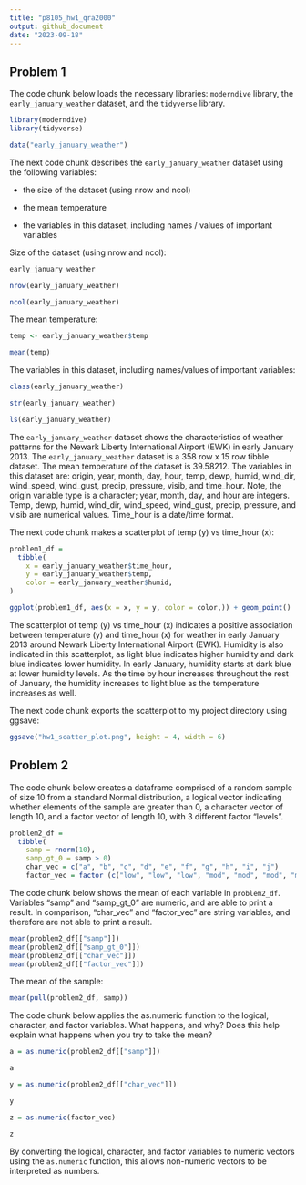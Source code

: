 ```yaml
---
title: "p8105_hw1_qra2000"
output: github_document
date: "2023-09-18"
---
```


## Problem 1

The code chunk below loads the necessary libraries: `moderndive` library, the `early_january_weather` dataset, and the `tidyverse` library.

```r
library(moderndive)
library(tidyverse)
```

```r
data("early_january_weather")
```

The next code chunk describes the `early_january_weather` dataset using the following variables:

*   the size of the dataset (using nrow and ncol)

*   the mean temperature

*   the variables in this dataset, including names / values of important variables


Size of the dataset (using nrow and ncol):
```r
early_january_weather

nrow(early_january_weather)

ncol(early_january_weather)
```

The mean temperature:
```r
temp <- early_january_weather$temp

mean(temp)
```

The variables in this dataset, including names/values of important variables:

```r
class(early_january_weather)

str(early_january_weather)

ls(early_january_weather)
```

The `early_january_weather` dataset shows the characteristics of weather patterns for the Newark Liberty International Airport (EWK) in early January 2013. The `early_january_weather` dataset is a 358 row x 15 row tibble dataset. The mean temperature of the dataset is 39.58212. The variables in this dataset are: origin, year, month, day, hour, temp, dewp, humid, wind_dir, wind_speed, wind_gust, precip, pressure, visib, and time_hour. Note, the origin variable type is a character; year, month, day, and hour are integers. Temp, dewp, humid, wind_dir, wind_speed, wind_gust, precip, pressure, and visib are numerical values. Time_hour is a date/time format.


The next code chunk makes a scatterplot of temp (y) vs time_hour (x):

```r
problem1_df = 
  tibble(
    x = early_january_weather$time_hour,
    y = early_january_weather$temp,
    color = early_january_weather$humid,
)

ggplot(problem1_df, aes(x = x, y = y, color = color,)) + geom_point()
```

The scatterplot of temp (y) vs time_hour (x) indicates a positive association between temperature (y) and time_hour (x) for weather in early January 2013 around Newark Liberty International Airport (EWK). Humidity is also indicated in this scatterplot, as light blue indicates higher humidity and dark blue indicates lower humidity. In early January, humidity starts at dark blue at lower humidity levels. As the time by hour increases throughout the rest of January, the humidity increases to light blue as the temperature increases as well. 

The next code chunk exports the scatterplot to my project directory using ggsave:

```r
ggsave("hw1_scatter_plot.png", height = 4, width = 6)
```


## Problem 2

The code chunk below creates a dataframe comprised of a random sample of size 10 from a standard Normal distribution, a logical vector indicating whether elements of the sample are greater than 0, a character vector of length 10, and a factor vector of length 10, with 3 different factor “levels”.

```r
problem2_df = 
  tibble(
    samp = rnorm(10),
    samp_gt_0 = samp > 0)
    char_vec = c("a", "b", "c", "d", "e", "f", "g", "h", "i", "j")
    factor_vec = factor (c("low", "low", "low", "mod", "mod", "mod", "mod", "high", "high", "high"))
```

The code chunk below shows the mean of each variable in `problem2_df`. Variables "samp" and "samp_gt_0" are numeric, and are able to print a result. In comparison, "char_vec" and "factor_vec" are string variables, and therefore are not able to print a result. 

```r
mean(problem2_df[["samp"]]) 
mean(problem2_df[["samp_gt_0"]]) 
mean(problem2_df[["char_vec"]]) 
mean(problem2_df[["factor_vec"]]) 
```

The mean of the sample:

```r
mean(pull(problem2_df, samp))
```

The code chunk below applies the as.numeric function to the logical, character, and factor variables. What happens, and why? Does this help explain what happens when you try to take the mean?

```r

a = as.numeric(problem2_df[["samp"]])

a

y = as.numeric(problem2_df[["char_vec"]])

y

z = as.numeric(factor_vec)

z
```

By converting the logical, character, and factor variables to numeric vectors using the `as.numeric` function, this allows non-numeric vectors to be interpreted as numbers. 





















